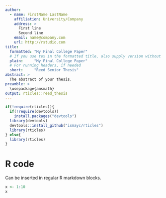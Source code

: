 ```yaml
---
author:
  - name: FirstName LastName
    affiliation: University/Company
    address: >
      First line
      Second line
    email: name@company.com
    url: http://rstudio.com
title:
  formatted: "My Final College Paper"
  # If you use tex in the formatted title, also supply version without
  plain:     "My Final College Paper"
  # For running headers, if needed
  short:     "Reed Senior Thesis"
abstract: >
  The abstract of your thesis.
preamble: >
  \usepackage{amsmath}
output: rticles::reed_thesis
---
```



```r
if(!require(rticles)){
  if(!require(devtools))
    install.packages("devtools")
  library(devtools)
  devtools::install_github("ismayc/rticles")
  library(rticles)
} else{
  library(rticles)
}
```

# R code

Can be inserted in regular R markdown blocks.

```r
x <- 1:10
x
```

